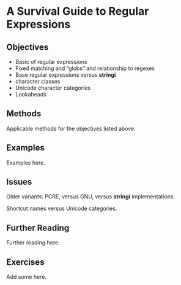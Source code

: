 # A Survival Guide to Regular Expressions {#appendix-regex}

## Objectives

- Basic of regular expressions
- Fixed matching and "globs" and relationship to regexes
- Base regular expressions versus **stringi**
- character classes
- Unicode character categories
- Lookaheads

## Methods

Applicable methods for the objectives listed above.

## Examples

Examples here.

## Issues

Older variants: PCRE, versus GNU, versus **stringi** implementations.

Shortcut names versus Unicode categories.

## Further Reading

Further reading here.

## Exercises

Add some here.
